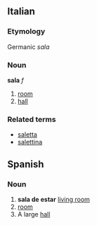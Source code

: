 ==Italian==
===Etymology===
Germanic ''sala''
===Noun===
'''sala''' ''f''

# [[room]]
# [[hall]]

===Related terms===
*[[saletta]]
*[[salettina]]
==Spanish==
===Noun===
# '''sala de estar''' [[living room]]
# [[room]]
# A large [[hall]]